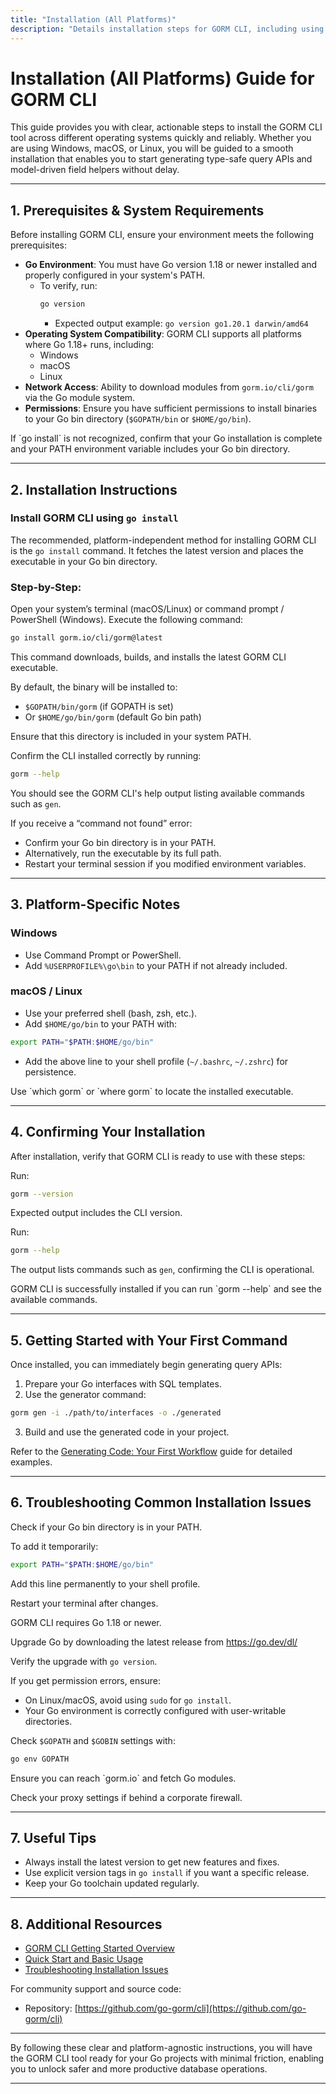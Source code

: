 ```yaml
---
title: "Installation (All Platforms)"
description: "Details installation steps for GORM CLI, including using `go install` for cross-platform installs. Focuses on quick, reliable setup—minimizing friction for new users regardless of their operating system."
---
```


# Installation (All Platforms) Guide for GORM CLI

This guide provides you with clear, actionable steps to install the GORM CLI tool across different operating systems quickly and reliably. Whether you are using Windows, macOS, or Linux, you will be guided to a smooth installation that enables you to start generating type-safe query APIs and model-driven field helpers without delay.

---

## 1. Prerequisites & System Requirements

Before installing GORM CLI, ensure your environment meets the following prerequisites:

- **Go Environment**: You must have Go version 1.18 or newer installed and properly configured in your system's PATH.
  - To verify, run:
    ```bash
    go version
    ```
    - Expected output example: `go version go1.20.1 darwin/amd64`
- **Operating System Compatibility**: GORM CLI supports all platforms where Go 1.18+ runs, including:
  - Windows
  - macOS
  - Linux
- **Network Access**: Ability to download modules from `gorm.io/cli/gorm` via the Go module system.
- **Permissions**: Ensure you have sufficient permissions to install binaries to your Go bin directory (`$GOPATH/bin` or `$HOME/go/bin`).

<Tip>
If `go install` is not recognized, confirm that your Go installation is complete and your PATH environment variable includes your Go bin directory.
</Tip>

---

## 2. Installation Instructions

### Install GORM CLI using `go install`

The recommended, platform-independent method for installing GORM CLI is the `go install` command. It fetches the latest version and places the executable in your Go bin directory.

### Step-by-Step:

<Steps>
<Step title="Open your terminal or command prompt">
Open your system’s terminal (macOS/Linux) or command prompt / PowerShell (Windows).
</Step>

<Step title="Run the installation command">
Execute the following command:

```bash
go install gorm.io/cli/gorm@latest
```
This command downloads, builds, and installs the latest GORM CLI executable.
</Step>

<Step title="Verify installation location">
By default, the binary will be installed to:

- `$GOPATH/bin/gorm` (if GOPATH is set)
- Or `$HOME/go/bin/gorm` (default Go bin path)

Ensure that this directory is included in your system PATH.
</Step>

<Step title="Check installation success">
Confirm the CLI installed correctly by running:

```bash
gorm --help
```
You should see the GORM CLI's help output listing available commands such as `gen`.
</Step>
</Steps>

<Warning>
If you receive a “command not found” error:

- Confirm your Go bin directory is in your PATH.
- Alternatively, run the executable by its full path.
- Restart your terminal session if you modified environment variables.
</Warning>

---

## 3. Platform-Specific Notes

### Windows

- Use Command Prompt or PowerShell.
- Add `%USERPROFILE%\go\bin` to your PATH if not already included.

### macOS / Linux

- Use your preferred shell (bash, zsh, etc.).
- Add `$HOME/go/bin` to your PATH with:

```bash
export PATH="$PATH:$HOME/go/bin"
```
- Add the above line to your shell profile (`~/.bashrc`, `~/.zshrc`) for persistence.

<Tip>
Use `which gorm` or `where gorm` to locate the installed executable.
</Tip>

---

## 4. Confirming Your Installation

After installation, verify that GORM CLI is ready to use with these steps:

<Steps>
<Step title="Confirm CLI version">
Run:

```bash
gorm --version
```
Expected output includes the CLI version.
</Step>

<Step title="Run help command">
Run:

```bash
gorm --help
```
The output lists commands such as `gen`, confirming the CLI is operational.
</Step>
</Steps>

<Check>
GORM CLI is successfully installed if you can run `gorm --help` and see the available commands.
</Check>

---

## 5. Getting Started with Your First Command

Once installed, you can immediately begin generating query APIs:

1. Prepare your Go interfaces with SQL templates.
2. Use the generator command:

```bash
gorm gen -i ./path/to/interfaces -o ./generated
```

3. Build and use the generated code in your project.

Refer to the [Generating Code: Your First Workflow](https://your-doc-domain/getting-started/configure-and-generate/first-generation) guide for detailed examples.

---

## 6. Troubleshooting Common Installation Issues

<AccordionGroup title="Troubleshooting Installation Problems">
<Accordion title="Command Not Found After Installation">
Check if your Go bin directory is in your PATH.

To add it temporarily:

```bash
export PATH="$PATH:$HOME/go/bin"
```

Add this line permanently to your shell profile.

Restart your terminal after changes.
</Accordion>

<Accordion title="Go Version Is Older Than 1.18">
GORM CLI requires Go 1.18 or newer.

Upgrade Go by downloading the latest release from https://go.dev/dl/

Verify the upgrade with `go version`.
</Accordion>

<Accordion title="Insufficient Permissions To Install">
If you get permission errors, ensure:

- On Linux/macOS, avoid using `sudo` for `go install`.
- Your Go environment is correctly configured with user-writable directories.

Check `$GOPATH` and `$GOBIN` settings with:

```bash
go env GOPATH
```
</Accordion>

<Accordion title="Network Issues During go install">
Ensure you can reach `gorm.io` and fetch Go modules.

Check your proxy settings if behind a corporate firewall.
</Accordion>
</AccordionGroup>

---

## 7. Useful Tips

- Always install the latest version to get new features and fixes.
- Use explicit version tags in `go install` if you want a specific release.
- Keep your Go toolchain updated regularly.

---

## 8. Additional Resources

- [GORM CLI Getting Started Overview](https://your-doc-domain/getting-started/setup-and-installation/system-requirements)
- [Quick Start and Basic Usage](https://your-doc-domain/getting-started/configure-and-generate/first-generation)
- [Troubleshooting Installation Issues](https://your-doc-domain/getting-started/troubleshooting-and-faq/troubleshooting-installation)

For community support and source code:
- Repository: [https://github.com/go-gorm/cli](https://github.com/go-gorm/cli)

---

By following these clear and platform-agnostic instructions, you will have the GORM CLI tool ready for your Go projects with minimal friction, enabling you to unlock safer and more productive database operations.

---
